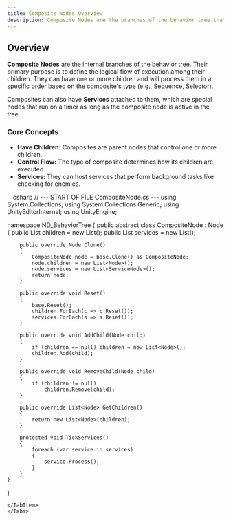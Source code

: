 ```yaml
---
title: Composite Nodes Overview
description: Composite Nodes are the branches of the behavior tree that control execution flow.
---
```


## Overview

**Composite Nodes** are the internal branches of the behavior tree. Their primary purpose is to define the logical flow of execution among their children. They can have one or more children and will process them in a specific order based on the composite's type (e.g., Sequence, Selector).

Composites can also have **Services** attached to them, which are special nodes that run on a timer as long as the composite node is active in the tree.

### Core Concepts
- **Have Children:** Composites are parent nodes that control one or more children.
- **Control Flow:** The type of composite determines how its children are executed.
- **Services:** They can host services that perform background tasks like checking for enemies.

<Tabs>
<TabItem label="C# Base Class">
```csharp
// --- START OF FILE CompositeNode.cs ---
using System.Collections;
using System.Collections.Generic;
using UnityEditorInternal;
using UnityEngine;

namespace ND_BehaviorTree
{
    public abstract class CompositeNode : Node
    {
        public List<Node> children = new List<Node>();
        public List<ServiceNode> services = new List<ServiceNode>();

        public override Node Clone()
        {
            CompositeNode node = base.Clone() as CompositeNode;
            node.children = new List<Node>();
            node.services = new List<ServiceNode>();
            return node;
        }

        public override void Reset()
        {
            base.Reset();
            children.ForEach(c => c.Reset());
            services.ForEach(s => s.Reset());
        }

        public override void AddChild(Node child)
        {
            if (children == null) children = new List<Node>();
            children.Add(child);
        }

        public override void RemoveChild(Node child)
        {
            if (children != null)
                children.Remove(child);
        }

        public override List<Node> GetChildren()
        {
            return new List<Node>(children);
        }
        
        protected void TickServices()
        {
            foreach (var service in services)
            {
                service.Process();
            }
        }
    }
}
```
</TabItem>
</Tabs>